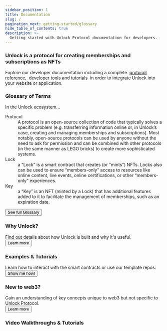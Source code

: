 ```yaml
---
sidebar_position: 1
title: Documentation
slug: /
pagination_next: getting-started/glossary
hide_table_of_contents: true
description: >-
  Getting started with Unlock Protocol documentation for developers.
---
```


<div className="container getting-started">
  <div className="row">
    <div className="col col--12">
      <h3>Unlock is a protocol for creating memberships and subscriptions
      as NFTs</h3>
      <p>Explore our developer documentation including a complete&nbsp;
      <a href="/core-protocol/">protocol reference</a>,&nbsp; 
      <a href="/tools/">developer tools</a> and <a href="/tutorials/">tutorials</a> 
      &nbsp;in order to integrate Unlock into your website or application.</p>
    </div>
  </div>
  <div className="row">
    <div className="col col--6">
      <div className="card">
        <div class="card__header">
          <h3>Glossary of Terms</h3>
        </div>
        <div className="card__body">
          In the Unlock ecosystem...
          <dl>
            <dt>Protocol</dt>
              <dd>A protocol is an open-source collection of code that typically 
              solves a specific problem (e.g. transferring information online or, 
              in Unlock’s case, creating and managing memberships and subscriptions). 
              Most notably, open-source protocols can be used by anyone without 
              the need to ask for permission and can be combined with other 
              protocols (in the same manner as LEGO bricks) to create more 
              sophisticated systems.</dd>
            <dt>Lock</dt>
            <dd>a “Lock” is a smart contract that creates 
            (or “mints”) NFTs. Locks also can be used to ensure “members-only” 
            access to resources like online content, live events, online 
            certifications, or other “members-only” experiences.</dd>
            <dt>Key</dt>
            <dd>a “Key” is an NFT (minted by a Lock) 
            that has additional features added to it to facilitate the management 
            of memberships, such as an expiration date.</dd>
          </dl>
        </div>
        <div className="card__footer">
          <a href="/getting-started/glossary">
            <button className="button button--secondary button--block">
              See full Glossary
            </button>
          </a>
        </div>
      </div>
    </div>
    <div className="col col--6">
      <div className="row second-column-intro">
        <div className="card">
          <div className="card__header">
            <h3>Why Unlock?</h3>
          </div>
          <div className="card__body">
            Find out details about how Unlock is built and why it's useful.
          </div>
          <div className="card__footer">
            <a href="./getting-started/new-to-web3">
              <button class="button button--secondary button--block">Learn more</button>
            </a>
          </div>
        </div>
      </div>
      <div className="row second-column-intro">
        <div className="card">
          <div className="card__header">
            <h3>Examples & Tutorials</h3>
          </div>
          <div className="card__body">
            Learn how to interact with the smart contracts or use our template repos.
          </div>
          <div className="card__footer">
            <a href="../tutorials">
              <button class="button button--secondary button--block">Show me how!</button>
            </a>
          </div>
        </div>
      </div>
      <div className="row second-column-intro">
        <div className="card">
          <div className="card__header">
            <h3>New to web3?</h3>
          </div>
          <div className="card__body">
            Gain an understanding of key concepts unique to web3 but not specific
            to Unlock Protocol.
          </div>
          <div className="card__footer">
            <a href="./getting-started/new-to-web3">
              <button class="button button--secondary button--block">Learn more</button>
            </a>
          </div>
        </div>
      </div>
    </div>
  </div>
  <div className="row">
    <div className="col col--12">
      <div className="card">
        <div className="card__header">
          <h3>Video Walkthroughs & Tutorials</h3>
        </div>
        <div className="card__body">
          <FlocklerEmbed siteUuid="18462b3104603cf8399278dfcbdfdad8" embedUuid="184658e6c6a08da48aa59834fa000a4f" />
        </div>
      </div>
    </div>
  </div>
</div>
